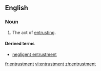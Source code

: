 ==English==
===Noun===
{{en-noun}}
# The act of [[entrusting]].

====Derived terms====
*[[negligent entrustment]]

[[fr:entrustment]]
[[vi:entrustment]]
[[zh:entrustment]]